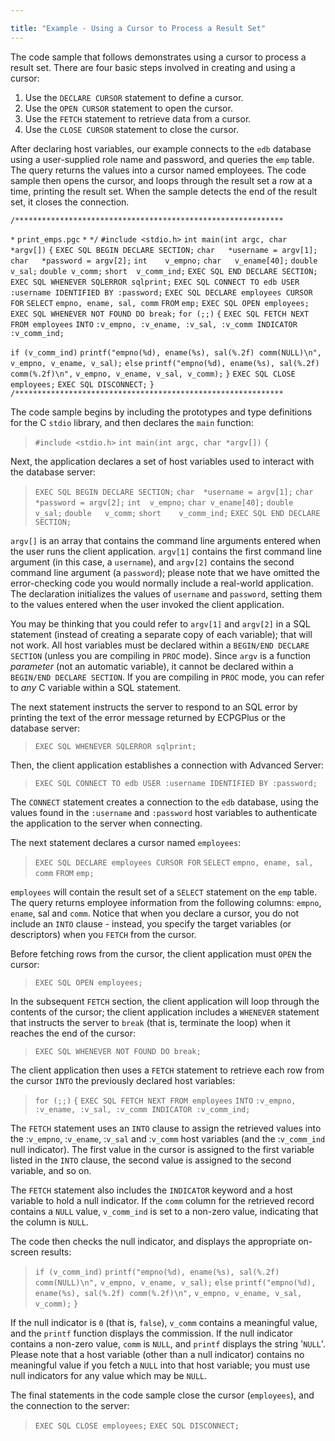 ---

title: "Example - Using a Cursor to Process a Result Set"
---

<div id="example_using_a_cursor_to_process_a_result_set" class="registered_link"></div>

The code sample that follows demonstrates using a cursor to process a result set. There are four basic steps involved in creating and using a cursor:

1. Use the `DECLARE CURSOR` statement to define a cursor.
2. Use the `OPEN CURSOR` statement to open the cursor.
3. Use the `FETCH` statement to retrieve data from a cursor.
4. Use the `CLOSE CURSOR` statement to close the cursor.

After declaring host variables, our example connects to the `edb` database using a user-supplied role name and password, and queries the `emp` table. The query returns the values into a cursor named employees. The code sample then opens the cursor, and loops through the result set a row at a time, printing the result set. When the sample detects the end of the result set, it closes the connection.

`/************************************************************`

`*` `print_emps.pgc`
`*`
 `*/`
`#include <stdio.h>`
`int main(int argc, char *argv[])`
`{`
  `EXEC SQL BEGIN DECLARE SECTION;`
`char   *username = argv[1];`
`char   *password = argv[2];`
`int	v_empno;`
`char	v_ename[40];`
`double	v_sal;`
`double	v_comm;`
`short	v_comm_ind;`
  `EXEC SQL END DECLARE SECTION;`
  `EXEC SQL WHENEVER SQLERROR sqlprint;`
  `EXEC SQL CONNECT TO edb USER :username IDENTIFIED BY :password;`
  `EXEC SQL DECLARE employees CURSOR FOR`
`SELECT`
  `empno, ename, sal, comm`
`FROM`
  `emp;`
  `EXEC SQL OPEN employees;`
  `EXEC SQL WHENEVER NOT FOUND DO break;`
  `for (;;)`
  `{`
`EXEC SQL FETCH NEXT FROM employees`
  `INTO`
  `:v_empno, :v_ename, :v_sal, :v_comm INDICATOR :v_comm_ind;`

`if (v_comm_ind)`
  `printf("empno(%d), ename(%s), sal(%.2f) comm(NULL)\n",`
          `v_empno, v_ename, v_sal);`
`else`
  `printf("empno(%d), ename(%s), sal(%.2f) comm(%.2f)\n",`
          `v_empno, v_ename, v_sal, v_comm);`
  `}`
  `EXEC SQL CLOSE employees;`
  `EXEC SQL DISCONNECT;`
`}`
`/************************************************************`

The code sample begins by including the prototypes and type definitions for the C `stdio` library, and then declares the `main` function:

> `#include <stdio.h>`
> `int main(int argc, char *argv[])`
> `{`

Next, the application declares a set of host variables used to interact with the database server:

>   `EXEC SQL BEGIN DECLARE SECTION;`
>     `char  *username = argv[1];`
>     `char  *password = argv[2];`
>     `int	v_empno;`
>     `char	v_ename[40];`
>     `double	v_sal;`
>     `double	v_comm;`
>     `short	v_comm_ind;`
>   `EXEC SQL END DECLARE SECTION;`

`argv[]` is an array that contains the command line arguments entered when the user runs the client application. `argv[1]` contains the first command line argument (in this case, a `username`), and `argv[2]` contains the second command line argument (a `password`); please note that we have omitted the error-checking code you would normally include a real-world application. The declaration initializes the values of `username` and `password`, setting them to the values entered when the user invoked the client application.

You may be thinking that you could refer to `argv[1]` and `argv[2]` in a SQL statement (instead of creating a separate copy of each variable); that will not work. All host variables must be declared within a `BEGIN/END DECLARE SECTION` (unless you are compiling in `PROC` mode). Since `argv` is a function *parameter* (not an automatic variable), it cannot be declared within a `BEGIN/END DECLARE SECTION`. If you are compiling in `PROC` mode, you can refer to *any* C variable within a SQL statement.

The next statement instructs the server to respond to an SQL error by printing the text of the error message returned by ECPGPlus or the database server:

>   `EXEC SQL WHENEVER SQLERROR sqlprint;`

Then, the client application establishes a connection with Advanced Server:

>   `EXEC SQL CONNECT TO edb USER :username IDENTIFIED BY :password;`

The `CONNECT` statement creates a connection to the `edb` database, using the values found in the `:username` and `:password` host variables to authenticate the application to the server when connecting.

The next statement declares a cursor named `employees`:

> `EXEC SQL DECLARE employees CURSOR FOR`
>     `SELECT`
>       `empno, ename, sal, comm`
>     `FROM`
>       `emp;`

`employees` will contain the result set of a `SELECT` statement on the `emp` table. The query returns employee information from the following columns: `empno`, `ename`, sal and `comm`. Notice that when you declare a cursor, you do not include an `INTO` clause - instead, you specify the target variables (or descriptors) when you `FETCH` from the cursor.

Before fetching rows from the cursor, the client application must `OPEN` the cursor:

>   `EXEC SQL OPEN employees;`

In the subsequent `FETCH` section, the client application will loop through the contents of the cursor; the client application includes a `WHENEVER` statement that instructs the server to `break` (that is, terminate the loop) when it reaches the end of the cursor:

>   `EXEC SQL WHENEVER NOT FOUND DO break;`

The client application then uses a `FETCH` statement to retrieve each row from the cursor `INTO` the previously declared host variables:

>   `for (;;)`
>   `{`
>     `EXEC SQL FETCH NEXT FROM employees`
>       `INTO`
> 	  `:v_empno, :v_ename, :v_sal, :v_comm INDICATOR :v_comm_ind;`

The `FETCH` statement uses an `INTO` clause to assign the retrieved values into the :`v_empno`, :`v_ename`, :`v_sal` and :`v_comm` host variables (and the :`v_comm_ind` null indicator). The first value in the cursor is assigned to the first variable listed in the `INTO` clause, the second value is assigned to the second variable, and so on.

The `FETCH` statement also includes the `INDICATOR` keyword and a host variable to hold a null indicator. If the `comm` column for the retrieved record contains a `NULL` value, `v_comm_ind` is set to a non-zero value, indicating that the column is `NULL`.

The code then checks the null indicator, and displays the appropriate on-screen results:



>   `if (v_comm_ind)`
>     `printf("empno(%d), ename(%s), sal(%.2f) comm(NULL)\n",`
>             `v_empno, v_ename, v_sal);`
>   `else`
>     `printf("empno(%d), ename(%s), sal(%.2f) comm(%.2f)\n",`
>             `v_empno, v_ename, v_sal, v_comm);`
>   `}`

If the null indicator is `0` (that is, `false`), `v_comm` contains a meaningful value, and the `printf` function displays the commission. If the null indicator contains a non-zero value, `comm` is `NULL`, and `printf` displays the string '`NULL`'. Please note that a host variable (other than a null indicator) contains no meaningful value if you fetch a `NULL` into that host variable; you must use null indicators for any value which may be `NULL`.

The final statements in the code sample close the cursor (`employees`), and the connection to the server:

>   `EXEC SQL CLOSE employees;`
>   `EXEC SQL DISCONNECT;`